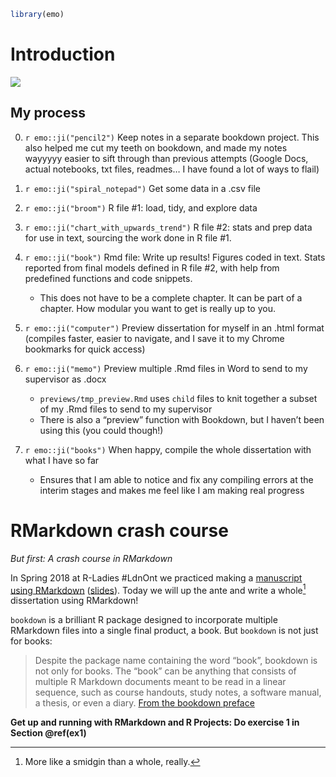 ```r
library(emo)
```


# Introduction {#intro}

![](../images/rladies-dissertating.jpeg)



## My process {#process}

0. `r emo::ji("pencil2")`
Keep notes in a separate bookdown project. This also helped me cut my teeth on bookdown, and made my notes wayyyyy easier to sift through than previous attempts (Google Docs, actual notebooks, txt files, readmes... I have found a lot of ways to flail)

1. `r emo::ji("spiral_notepad")` 
Get some data in a .csv file

2. `r emo::ji("broom")` 
R file #1: load, tidy, and explore data

3. `r emo::ji("chart_with_upwards_trend")`
R file #2: stats and prep data for use in text, sourcing the work done in R file #1.

4. `r emo::ji("book")`
Rmd file: Write up results! Figures coded in text. Stats reported from final models defined in R file #2, with help from predefined functions and code snippets.
    - This does not have to be a complete chapter. It can be part of a chapter. How modular you want to get is really up to you.

5. `r emo::ji("computer")`
Preview dissertation for myself in an .html format (compiles faster, easier to navigate, and I save it to my Chrome bookmarks for quick access)

6. `r emo::ji("memo")`
Preview multiple .Rmd files in Word to send to my supervisor as .docx
    - `previews/tmp_preview.Rmd` uses `child` files to knit together a subset of my .Rmd files to send to my supervisor
    - There is also a "preview" function with Bookdown, but I haven't been using this (you could though!)

7. `r emo::ji("books")`
When happy, compile the whole dissertation with what I have so far
    - Ensures that I am able to notice and fix any compiling errors at the interim stages and makes me feel like I am making real progress

# RMarkdown crash course {#crashcourse}

*But first: A crash course in RMarkdown*

In Spring 2018 at R-Ladies #LdnOnt we practiced making a [manuscript using RMarkdown](https://github.com/rladies/meetup-presentations_london_ontario/tree/master/2018-03-06_rmarkdown) ([slides](http://rpubs.com/thealk/368020)). 
Today we will up the ante and write a whole[^1] dissertation using RMarkdown!

`bookdown` is a brilliant R package designed to incorporate multiple RMarkdown files into a single final product, a book. But `bookdown` is not just for books: 

> Despite the package name containing the word “book”, bookdown is not only for books. The “book” can be anything that consists of multiple R Markdown documents meant to be read in a linear sequence, such as course handouts, study notes, a software manual, a thesis, or even a diary. [From the bookdown preface](https://bookdown.org/yihui/bookdown/)

[^1]: More like a smidgin than a whole, really.

**Get up and running with RMarkdown and R Projects: Do exercise 1 in Section \@ref(ex1)**







